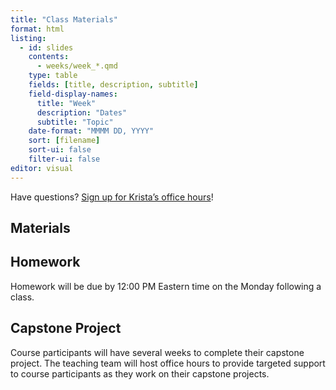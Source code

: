 ```yaml
---
title: "Class Materials"
format: html
listing:
  - id: slides
    contents:
      - weeks/week_*.qmd
    type: table
    fields: [title, description, subtitle]
    field-display-names:
      title: "Week"
      description: "Dates"
      subtitle: "Topic"
    date-format: "MMMM DD, YYYY"
    sort: [filename]
    sort-ui: false
    filter-ui: false
editor: visual
---
```


Have questions? [Sign up for Krista's office hours](https://calendar.app.google/aYywwCLgS8XwKK7H9)! 

## Materials

::: {#slides}
:::

## Homework

Homework will be due by 12:00 PM Eastern time on the Monday following a class.

## Capstone Project

Course participants will have several weeks to complete their capstone project. The teaching team will host office hours to provide targeted support to course participants as they work on their capstone projects.
